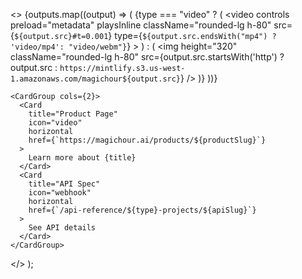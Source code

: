   <>
    <Tabs>
      {outputs.map((output) => (
        <Tab title="Example Output">
          <Frame>
            {type === "video" ? (
              <video 
                controls
                preload="metadata"
                playsInline
                className="rounded-lg h-80"
                src={`${output.src}#t=0.001`}
                 type={`${output.src.endsWith("mp4") ? 'video/mp4': "video/webm"}`}
              >
              </video>
            ) : (
              <img height="320" className="rounded-lg h-80" src={output.src.startsWith('http') ?  output.src : `https://mintlify.s3.us-west-1.amazonaws.com/magichour${output.src}`} />
            )}
          </Frame>
        </Tab>
      ))}
    </Tabs>

    <CardGroup cols={2}>
      <Card
        title="Product Page"
        icon="video"
        horizontal
        href={`https://magichour.ai/products/${productSlug}`}
      >
        Learn more about {title}
      </Card>
      <Card
        title="API Spec"
        icon="webhook"
        horizontal
        href={`/api-reference/${type}-projects/${apiSlug}`}
      >
        See API details
      </Card>
    </CardGroup>

  </>
);
